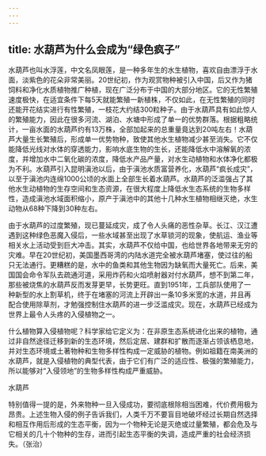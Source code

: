 ```yaml
---
---
---
```

title: 水葫芦为什么会成为“绿色疯子”
---




水葫芦也叫水浮莲，中文名凤眼莲，是一种多年生的水生植物，喜欢自由漂浮于水面，淡紫色的花朵非常美丽。20世纪初，作为观赏物种被引入中国，后又作为猪饲料和净化水质植物推广种植，现在广泛分布于中国的大部分地区。它的无性繁殖速度极快，在适宜条件下每5天就能繁殖一新植株，不仅如此，在无性繁殖的同时还能开花结实进行有性繁殖，一枝花大约结300粒种子。由于水葫芦具有如此惊人的繁殖能力，因此在很多河流、湖泊、水塘中形成了单一的优势群落。根据粗略统计，一亩水面的水葫芦约有13万株，全部加起来的总重量竟达到20吨左右！水葫芦大量生长繁殖后，形成单一优势物种，致使其他水生植物减少甚至消失。它不仅能降低光线对水体的穿透能力，影响水底生物的生长，还能降低水中溶解氧的浓度，并增加水中二氧化碳的浓度，降低水产品产量，对水生动植物和水体净化都极为不利。水葫芦引入昆明滇池以后，由于滇池水质富营养化，水葫芦“疯长成灾”，以至于滇池内连绵1000公顷的水面上全部生长着水葫芦。水葫芦的泛滥强占了其他水生动植物的生存空间和生态资源，在很大程度上降低水生态系统的生物多样性，造成滇池水域面积缩小，原产于滇池中的其他十几种水生植物相继灭绝，水生动物从68种下降到30种左右。

由于水葫芦的过度繁殖，现已蔓延成灾，成了令人头痛的恶性杂草。长江、汉江遭遇到这种绿色恶魔入侵后，一些水域甚至出现了水草锁河的现象，使航运、渔业等相关水上活动受到巨大冲击。其实，水葫芦不仅给中国，也给世界各地带来无穷的灾难。早在20世纪初，美国墨西哥湾的内陆水道完全被水葫芦堵塞，使过往的船只无法通行。更糟糕的是，水中的鱼类和其他生物因为缺氧而大量死亡。后来，美国国会命令军队去疏通河道，采用炸药和火焰喷射器对付水葫芦，想不到第二年，那些被烧焦的水葫芦反而发芽更早，长势更旺。直到1951年，工兵部队使用了一种新型的水上割草机，终于在堵塞的河流上开辟出一条10多米宽的水道，并且再配合使用除草剂，才勉强控制住水葫芦的进一步泛滥成灾。现在，水葫芦已经成为世界上最令人头疼的入侵植物之一。

什么植物算入侵植物呢？科学家给它定义为：在非原生态系统进化出来的植物，通过非自然途径迁移到新的生态环境，然后定居、建群和扩散而逐渐占领该栖息地，并对生态环境或土著物种和生物多样性构成一定威胁的植物。例如祖籍在南美洲的水葫芦，就是入侵植物的典型代表，由于它们有广泛的适应性、极强的繁殖能力，所以能够对“入侵领地”的生物多样性构成严重威胁。



水葫芦



特别值得一提的是，外来物种一旦入侵成功，要彻底根除相当困难，代价费用极为昂贵。上述生物入侵的例子告诉我们，人类千万不要盲目地破坏经过长期自然选择和相互作用后形成的生态平衡，因为一个物种无论是灭绝或过量繁殖，都会危及与它相关的几十个物种的生存，进而引起生态平衡的失调，造成严重的社会经济损失。（张治）